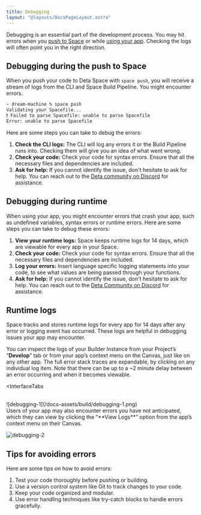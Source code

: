 ```yaml
---
title: Debugging
layout: "@layouts/DocsPageLayout.astro"
---
```



Debugging is an essential part of the development process. You may hit errors when you [push to Space](/docs/en/build/fundamentals/development/pushing) or while [using your app](/docs/en/use). Checking the logs will often point you in the right direction.

## Debugging during the push to Space

When you push your code to Deta Space with `space push`, you will receive a stream of logs from the CLI and Space Build Pipeline. You might encounter errors.

```bash
~ dream-machine % space push
Validating your Spacefile...
❗ Failed to parse Spacefile: unable to parse Spacefile
Error: unable to parse Spacefile
```

Here are some steps you can take to debug the errors:

1. **Check the CLI logs:** The CLI will log any errors it or the Build Pipeline runs into. Checking them will give you an idea of what went wrong.
2. **Check your code:** Check your code for syntax errors. Ensure that all the necessary files and dependencies are included.
3. **Ask for help:** If you cannot identify the issue, don't hesitate to ask for help. You can reach out to the [Deta community on Discord](https://go.deta.dev/discord) for assistance.

## Debugging during runtime

When using your app, you might encounter errors that crash your app, such as undefined variables, syntax errors or runtime errors. Here are some steps you can take to debug these errors:

1. **View your runtime logs:** Space keeps runtime logs for 14 days, which are viewable for every app in your Space.
2. **Check your code:** Check your code for syntax errors. Ensure that all the necessary files and dependencies are included.
3. **Log your errors:** Insert language specific logging statements into your code, to see what values are being passed through your functions.
4. **Ask for help:** If you cannot identify the issue, don't hesitate to ask for help. You can reach out to the [Deta Community on Discord](https://go.deta.dev/discord) for assistance.

## Runtime logs

Space tracks and stores runtime logs for every app for 14 days after any error or logging event has occurred. These logs are helpful in debugging issues your app may encounter.

You can inspect the logs of your Builder Instance from your Project’s “**Develop**” tab or from your app’s context menu on the Canvas, just like on any other app.  The full error stack traces are expandable, by clicking on any individual log item. Note that there can be up to a ~2 minute delay between an error occurring and when it becomes viewable.

<InterfaceTabs
>
  <Fragment slot="builder-project">
    <br/>
![debugging-1](/docs-assets/build/debugging-1.png)
</Fragment>
  <Fragment slot="canvas">
<br/>
Users of your app may also encounter errors you have not anticipated, which they can view by clicking the “**View Logs**” option from the app’s context menu on their Canvas.

![debugging-2](/docs-assets/build/debugging-2.png)
  </Fragment>
</InterfaceTabs>

## Tips for avoiding errors

Here are some tips on how to avoid errors:

1. Test your code thoroughly before pushing or building.
2. Use a version control system like Git to track changes to your code.
3. Keep your code organized and modular.
4. Use error handling techniques like try-catch blocks to handle errors gracefully.
